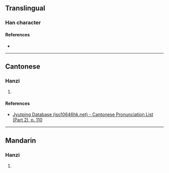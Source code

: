 {{character info/new}}
==Translingual==

===Han character===
{{Han char|rn=61|rad=心|as=12|sn=15|four=97046|canj=PSMI|ids=⿰忄尋}}

====References====
* {{Han ref|kx=0404.150|dkj=11272|hdz=42356.120|uh=61B3|ud=25011|bh=E5AB|bd=58795}}

----

==Cantonese==

===Hanzi===
{{yue-hanzi|jyut=[[taam2]]|y=taam2}}

# {{defn|lang=yue|sort=心12}}

====References====
* [http://www.iso10646hk.net/jp/document/download.jsp Jyutping Database (iso10646hk.net) - Cantonese Pronunciation List (Part 2), p. 110]

----

==Mandarin==

===Hanzi===
{{cmn-hanzi|pin=[[tǎn]] ([[tan3]])|wg=t'an<sup>3</sup>}}

# {{defn|lang=cmn|sort=心12}}